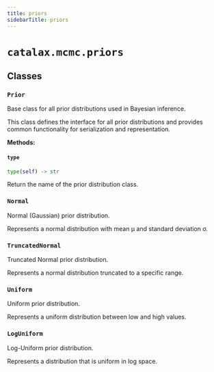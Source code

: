 ```yaml
---
title: priors
sidebarTitle: priors
---
```


# `catalax.mcmc.priors`

## Classes

### `Prior` <sup><a href="https://github.com/JR-1991/Catalax/blob/master/catalax/mcmc/priors.py#L6" target="_blank"><Icon icon="github" style="width: 14px; height: 14px;" /></a></sup>


Base class for all prior distributions used in Bayesian inference.

This class defines the interface for all prior distributions and provides
common functionality for serialization and representation.


**Methods:**

#### `type` <sup><a href="https://github.com/JR-1991/Catalax/blob/master/catalax/mcmc/priors.py#L17" target="_blank"><Icon icon="github" style="width: 14px; height: 14px;" /></a></sup>

```python
type(self) -> str
```

Return the name of the prior distribution class.


### `Normal` <sup><a href="https://github.com/JR-1991/Catalax/blob/master/catalax/mcmc/priors.py#L22" target="_blank"><Icon icon="github" style="width: 14px; height: 14px;" /></a></sup>


Normal (Gaussian) prior distribution.

Represents a normal distribution with mean μ and standard deviation σ.


### `TruncatedNormal` <sup><a href="https://github.com/JR-1991/Catalax/blob/master/catalax/mcmc/priors.py#L46" target="_blank"><Icon icon="github" style="width: 14px; height: 14px;" /></a></sup>


Truncated Normal prior distribution.

Represents a normal distribution truncated to a specific range.


### `Uniform` <sup><a href="https://github.com/JR-1991/Catalax/blob/master/catalax/mcmc/priors.py#L76" target="_blank"><Icon icon="github" style="width: 14px; height: 14px;" /></a></sup>


Uniform prior distribution.

Represents a uniform distribution between low and high values.


### `LogUniform` <sup><a href="https://github.com/JR-1991/Catalax/blob/master/catalax/mcmc/priors.py#L100" target="_blank"><Icon icon="github" style="width: 14px; height: 14px;" /></a></sup>


Log-Uniform prior distribution.

Represents a distribution that is uniform in log space.


